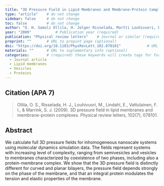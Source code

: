 ```yaml
---
title: "3D Pressure Field in Lipid Membranes and Membrane-Protein Complexes"          # Paper title (required)
type: "article"    # do not change
sidebar: false     # do not change
toc: false         # do not change
author: "O. H. Samuli Ollila, H. Jelger Risselada, Martti Louhivuori, Erik Lindahl, Ilpo Vattulainen, and Siewert J. Marrink"         # Paper authors (required)
year: "2009"           # Publication year (required)
publication: "Physical review letters"    # Journal or similar (required)
preprint: ""       # URL to prepint page (optional)  
doi: "https://doi.org/10.1103/PhysRevLett.102.078101"            # URL of DOI (required)  
materials: ""      # URL to suplementary info (optional)
categories:        # (required) these keywords will create tags for further filtering. 
  - Journal article
  - Lipid membranes
  - Vesicles
  - Proteins
---
```


<!-- 
The info below is just an example. 

Both fields are required and they have to be replaced with the respective info for each paper. 

Please notice the `> ` symbol before the citation, it gives it additional styling.  
-->

## Citation (APA 7)      

> Ollila, O. S., Risselada, H. J., Louhivuori, M., Lindahl, E., Vattulainen, F. I., & Marrink, S. J. (2009). 3D pressure field in lipid membranes and membrane-protein complexes. Physical review letters, 102(7), 078101.

## Abstract

We calculate full 3D pressure fields for inhomogeneous nanoscale systems using molecular dynamics simulation data. The fields represent systems with increasing level of complexity, ranging from semivesicles and vesicles to membranes characterized by coexistence of two phases, including also a protein-membrane complex. We show that the 3D pressure field is distinctly different for curved and planar bilayers, the pressure field depends strongly on the phase of the membrane, and that an integral protein modulates the tension and elastic properties of the membrane.